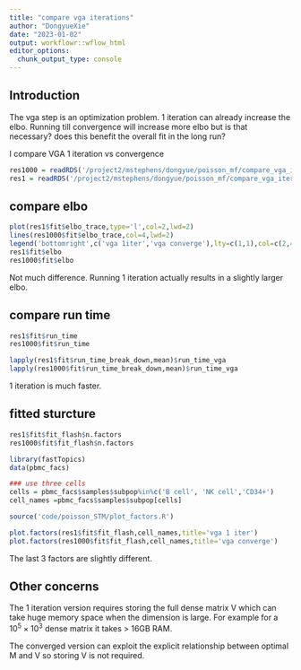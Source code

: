 ```yaml
---
title: "compare vga iterations"
author: "DongyueXie"
date: "2023-01-02"
output: workflowr::wflow_html
editor_options:
  chunk_output_type: console
---
```


## Introduction

The vga step is an optimization problem. 1 iteration can already increase the elbo. Running till convergence will increase more elbo but is that necessary? does this benefit the overall fit in the long run?

I compare VGA 1 iteration vs convergence

```r
res1000 = readRDS('/project2/mstephens/dongyue/poisson_mf/compare_vga_iterations/pbmc_3cells_vga1000.rds')
res1 = readRDS('/project2/mstephens/dongyue/poisson_mf/compare_vga_iterations/pbmc_3cells_vga1.rds')
```

## compare elbo

```r
plot(res1$fit$elbo_trace,type='l',col=2,lwd=2)
lines(res1000$fit$elbo_trace,col=4,lwd=2)
legend('bottomright',c('vga 1iter','vga converge'),lty=c(1,1),col=c(2,4))
res1$fit$elbo
res1000$fit$elbo
```

Not much difference. Running 1 iteration actually results in a slightly larger elbo.

## compare run time

```r
res1$fit$run_time
res1000$fit$run_time
```

```r
lapply(res1$fit$run_time_break_down,mean)$run_time_vga
lapply(res1000$fit$run_time_break_down,mean)$run_time_vga
```


1 iteration is much faster.

## fitted sturcture

```r
res1$fit$fit_flash$n.factors
res1000$fit$fit_flash$n.factors
```

```r
library(fastTopics)
data(pbmc_facs)

### use three cells
cells = pbmc_facs$samples$subpop%in%c('B cell', 'NK cell','CD34+')
cell_names =pbmc_facs$samples$subpop[cells]
```

```r
source('code/poisson_STM/plot_factors.R')
```

```r
plot.factors(res1$fit$fit_flash,cell_names,title='vga 1 iter')
plot.factors(res1000$fit$fit_flash,cell_names,title='vga converge')
```

The last 3 factors are slightly different.

## Other concerns

The 1 iteration version requires storing the full dense matrix V which can take huge memory space when the dimension is large. For example for a $10^5\times 10^3$ dense matrix it takes > 16GB RAM. 

The converged version can exploit the explicit relationship between optimal M and V so storing V is not required.
